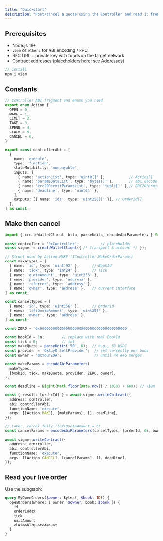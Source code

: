 ```yaml
---
title: "Quickstart"
description: "Post/cancel a quote using the Controller and read it from the subgraph."
---
```


## Prerequisites

- Node.js 18+
- `viem` or `ethers` for ABI encoding / RPC
- RPC URL + private key with funds on the target network
- Contract addresses (placeholders here; see [Addresses](/reference/addresses))

```ts
// install
npm i viem
```

## Constants

```ts
// Controller ABI fragment and enums you need
export enum Action {
  OPEN = 0,
  MAKE = 1,
  LIMIT = 2,
  TAKE = 3,
  SPEND = 4,
  CLAIM = 5,
  CANCEL = 6,
}

export const controllerAbi = [
  {
    name: 'execute',
    type: 'function',
    stateMutability: 'nonpayable',
    inputs: [
      { name: 'actionList', type: 'uint8[]' },           // Action[]
      { name: 'paramsDataList', type: 'bytes[]' },       // abi.encode of each params struct
      { name: 'erc20PermitParamsList', type: 'tuple[]' },// ERC20PermitParams[] (optional; pass [] if unused)
      { name: 'deadline', type: 'uint64' },
    ],
    outputs: [{ name: 'ids', type: 'uint256[]' }], // OrderId[]
  },
] as const;
```

## Make then cancel

```ts
import { createWalletClient, http, parseUnits, encodeAbiParameters } from 'viem';

const controller = '0xController';          // placeholder
const signer = createWalletClient({ /* transport & account */ });

// Struct used by Action.MAKE (IController.MakeOrderParams)
const makeTypes = [
  { name: 'id', type: 'uint192' },      // BookId
  { name: 'tick', type: 'int24' },      // Tick
  { name: 'quoteAmount', type: 'uint256' },
  { name: 'provider', type: 'address' },
  { name: 'referrer', type: 'address' },
  { name: 'owner', type: 'address' },   // current interface
] as const;

const cancelTypes = [
  { name: 'id', type: 'uint256' },      // OrderId
  { name: 'leftQuoteAmount', type: 'uint256' },
  { name: 'owner', type: 'address' },
] as const;

const ZERO = '0x0000000000000000000000000000000000000000';

const bookId = 1n;        // replace with real BookId
const tick = 0;           // int
const makeQuote = parseUnits('50', 6);  // e.g., 50 USDC
const provider = '0xBuyOrSellProvider';  // set correctly per book
const owner = '0xYourEOA';               // until PR #46 merges

const makeParams = encodeAbiParameters(
  makeTypes,
  [bookId, tick, makeQuote, provider, ZERO, owner],
);

const deadline = BigInt(Math.floor(Date.now() / 1000) + 600); // +10m

const { result: [orderId] } = await signer.writeContract({
  address: controller,
  abi: controllerAbi,
  functionName: 'execute',
  args: [[Action.MAKE], [makeParams], [], deadline],
});

// Later, cancel fully (leftQuoteAmount = 0)
const cancelParams = encodeAbiParameters(cancelTypes, [orderId, 0n, owner]);

await signer.writeContract({
  address: controller,
  abi: controllerAbi,
  functionName: 'execute',
  args: [[Action.CANCEL], [cancelParams], [], deadline],
});
```

## Read your live order

Use the subgraph:

```graphql
query MyOpenOrders($owner: Bytes!, $book: ID!) {
  openOrders(where: { owner: $owner, book: $book }) {
    id
    orderIndex
    tick
    unitAmount
    claimableQuoteAmount
  }
}
```
